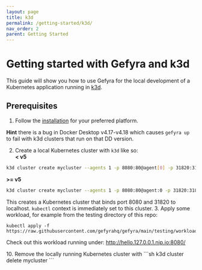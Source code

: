 ```yaml
---
layout: page
title: k3d
permalink: /getting-started/k3d/
nav_order: 2
parent: Getting Started
---
```



# Getting started with Gefyra and k3d
This guide will show you how to use Gefyra for the local development of a Kubernetes application running in [k3d](https://k3d.io/).


## Prerequisites
1. Follow the [installation](https://gefyra.dev/installation) for your preferred platform.

**Hint** there is a bug in Docker Desktop v4.17-v4.18 which causes `gefyra up` to fail with k3d clusters that run on that DD version.

2. Create a local Kubernetes cluster with `k3d` like so:    
**< v5** 
```sh
k3d cluster create mycluster --agents 1 -p 8080:80@agent[0] -p 31820:31820/UDP@agent[0]
```
**>= v5** 
```sh
k3d cluster create mycluster --agents 1 -p 8080:80@agent:0 -p 31820:31820/UDP@agent:0
```
This creates a Kubernetes cluster that binds port 8080 and 31820 to localhost. `kubectl` context is immediately set to this cluster.
3. Apply some workload, for example from the testing directory of this repo:  
```
kubectl apply -f https://raw.githubusercontent.com/gefyrahq/gefyra/main/testing/workloads/hello.yaml
```
Check out this workload running under: http://hello.127.0.0.1.nip.io:8080/

<GettingStartedCommon hideUp={false} />
10. Remove the locally running Kubernetes cluster with 
```sh
k3d cluster delete mycluster
```
